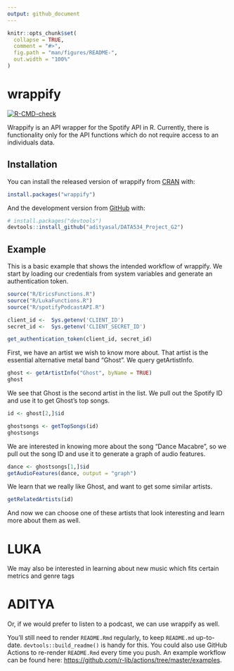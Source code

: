 ```yaml
---
output: github_document
---
```


<!-- README.md is generated from README.Rmd. Please edit that file -->

```r
knitr::opts_chunk$set(
  collapse = TRUE,
  comment = "#>",
  fig.path = "man/figures/README-",
  out.width = "100%"
)
```

# wrappify

<!-- badges: start -->
[![R-CMD-check](https://github.com/adityasal/DATA534_Project_G2/workflows/R-CMD-check/badge.svg)](https://github.com/adityasal/DATA534_Project_G2/actions)
<!-- badges: end -->

Wrappify is an API wrapper for the Spotify API in R. Currently, there is functionality only for the API functions which do not require access to an individuals data. 

## Installation

You can install the released version of wrappify from [CRAN](https://CRAN.R-project.org) with:

``` r
install.packages("wrappify")
```

And the development version from [GitHub](https://github.com/) with:

``` r
# install.packages("devtools")
devtools::install_github("adityasal/DATA534_Project_G2")
```
## Example

This is a basic example that shows the intended workflow of wrappify.
We start by loading our credentials from system variables and generate an authentication token.

```r
source("R/EricsFunctions.R")
source("R/LukaFunctions.R")
source("R/spotifyPodcastAPI.R")

client_id <-  Sys.getenv('CLIENT_ID')
secret_id <-  Sys.getenv('CLIENT_SECRET_ID')

get_authentication_token(client_id, secret_id)
```


First, we have an artist we wish to know more about. That artist is the essential alternative metal band "Ghost". We query getArtistInfo.

```r
ghost <- getArtistInfo("Ghost", byName = TRUE)
ghost
```

We see that Ghost is the second artist in the list. We pull out the Spotify ID and use it to get Ghost's top songs.
```r
id <- ghost[2,]$id

ghostsongs <- getTopSongs(id)
ghostsongs
```

We are interested in knowing more about the song "Dance Macabre", so we pull out the song ID and use it to generate a graph of audio features.
```r
dance <- ghostsongs[1,]$id
getAudioFeatures(dance, output = "graph")
```
We learn that we really like Ghost, and want to get some similar artists.

```r
getRelatedArtists(id)
```
And now we can choose one of these artists that look interesting and learn more about them as well.

# LUKA

We may also be interested in learning about new music which fits certain metrics and genre tags

# ADITYA

Or, if we would prefer to listen to a podcast, we can use wrappify as well.



You'll still need to render `README.Rmd` regularly, to keep `README.md` up-to-date. `devtools::build_readme()` is handy for this. You could also use GitHub Actions to re-render `README.Rmd` every time you push. An example workflow can be found here: <https://github.com/r-lib/actions/tree/master/examples>.




